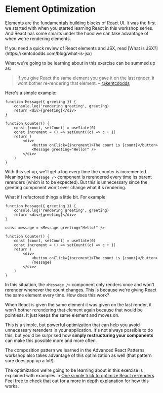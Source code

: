 # Element Optimization

<EpicVideo url="https://www.epicreact.dev/workshops/react-performance/intro-to-element-optimization" />

Elements are the fundamentals building blocks of React UI. It was the first
we started with when you started learning React in this workshop series. And
React has some smarts under the hood we can take advantage of when we're
rendering elements.

<callout-success>
	If you need a quick review of React elements and JSX, read [What is
	JSX?](https://kentcdodds.com/blog/what-is-jsx)
</callout-success>

What we're going to be learning about in this exercise can be summed up as:

> If you give React the same element you gave it on the last render, it wont
> bother re-rendering that element. – [@kentcdodds](https://twitter.com/kentcdodds/status/1143200604065431552)

Here's a simple example:

```tsx
function Message({ greeting }) {
	console.log('rendering greeting', greeting)
	return <div>{greeting}</div>
}

function Counter() {
	const [count, setCount] = useState(0)
	const increment = () => setCount((c) => c + 1)
	return (
		<div>
			<button onClick={increment}>The count is {count}</button>
			<Message greeting="Hello!" />
		</div>
	)
}
```

With this set up, we'll get a log every time the counter is incremented. Meaning
the `<Message />` component is rerendered every time its parent rerenders
(which is to be expected). But this is unnecessary since the greeting component
won't ever change what it's rendering.

What if I refactored things a little bit. For example:

```tsx
function Message({ greeting }) {
	console.log('rendering greeting', greeting)
	return <div>{greeting}</div>
}

const message = <Message greeting="Hello!" />

function Counter() {
	const [count, setCount] = useState(0)
	const increment = () => setCount((c) => c + 1)
	return (
		<div>
			<button onClick={increment}>The count is {count}</button>
			{message}
		</div>
	)
}
```

In this situation, the `<Message />` component only renders once and won't
rerender whenever the count changes. This is because we're giving React the same
element every time. How does this work?

When React is given the same element it was given on the last render, it won't
bother rerendering that element again because that would be pointless. It just
keeps the same element and moves on.

This is a simple, but powerful optimization that can help you avoid unnecessary
rerenders in your application. It's not always possible to do this, but you'd be
surprised how **simply restructuring your components** can make this possible
more and more often.

<callout-info class="aside">
	The composition pattern we learned in the Advanced React Patterns workshop
	also takes advantage of this optimization as well (that pattern sure does pop
	up a lot!).
</callout-info>

The optimization we're going to be learning about in this exercise is explained
with examples in
[One simple trick to optimize React re-renders](https://kentcdodds.com/blog/optimize-react-re-renders).
Feel free to check that out for a more in depth explanation for how this works.
